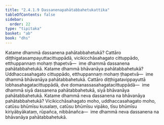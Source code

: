 ```yaml
---
title: "2.4.1.9 Dassanenapahātabbahetukattika"
tableOfContents: false
sidebar:
  order: 22
type: "tipitaka"
basket: "ab"
book: "dhs"
---
```



<DynamicBreadcrumb />

<Division number="1408" book="dhs">

<Paragraph number="2114" book="dhs">
Katame dhammā dassanena pahātabbahetukā? Cattāro diṭṭhigatasampayuttacittuppādā, vicikicchāsahagato cittuppādo, etthuppannaṃ mohaṃ ṭhapetvā—  ime dhammā dassanena pahātabbahetukā.
</Paragraph>

</Division>
<Division number="1409" book="dhs">

<Paragraph number="2115" book="dhs">
Katame dhammā bhāvanāya pahātabbahetukā? Uddhaccasahagato cittuppādo, etthuppannaṃ mohaṃ ṭhapetvā—  ime dhammā bhāvanāya pahātabbahetukā. Cattāro diṭṭhigatavippayuttā lobhasahagatacittuppādā, dve domanassasahagatacittuppādā—  ime dhammā siyā dassanena pahātabbahetukā, siyā bhāvanāya pahātabbahetukā.
</Paragraph>

</Division>
<Division number="1410" book="dhs">

<Paragraph number="2116" book="dhs">
Katame dhammā neva dassanena na bhāvanāya pahātabbahetukā? Vicikicchāsahagato moho, uddhaccasahagato moho, catūsu bhūmīsu kusalaṃ, catūsu bhūmīsu vipāko, tīsu bhūmīsu kiriyābyākataṃ, rūpañca, nibbānañca—  ime dhammā neva dassanena na bhāvanāya pahātabbahetukā.
</Paragraph>
</Division>